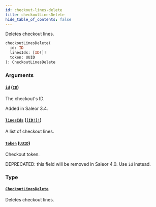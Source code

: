 ```yaml
---
id: checkout-lines-delete
title: checkoutLinesDelete
hide_table_of_contents: false
---
```


Deletes checkout lines.

```graphql
checkoutLinesDelete(
  id: ID
  linesIds: [ID!]!
  token: UUID
): CheckoutLinesDelete
```

### Arguments

#### [`id`](#) ([`ID`](../../../developer/api-reference/scalars/id))

The checkout's ID.

Added in Saleor 3.4.

#### [`linesIds`](#) ([`[ID!]!`](../../../developer/api-reference/scalars/id))

A list of checkout lines.

#### [`token`](#) ([`UUID`](../../../developer/api-reference/scalars/uuid))

Checkout token.

DEPRECATED: this field will be removed in Saleor 4.0. Use `id` instead.

### Type

#### [`CheckoutLinesDelete`](../../../developer/api-reference/objects/checkout-lines-delete)

Deletes checkout lines.
